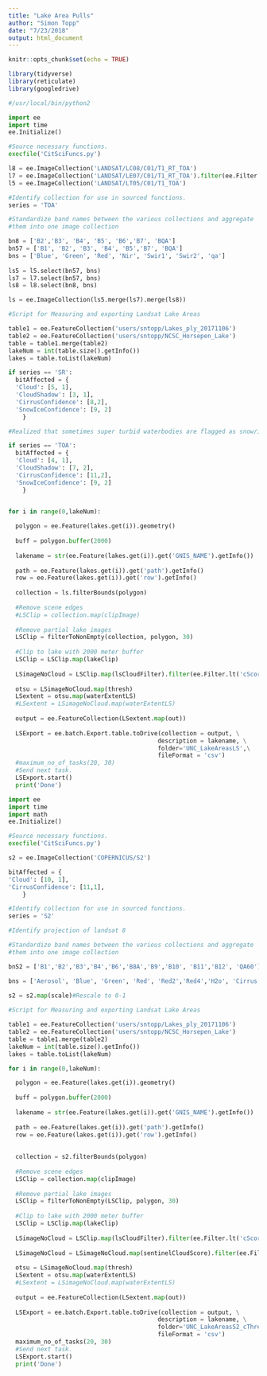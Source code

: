 ```yaml
---
title: "Lake Area Pulls"
author: "Simon Topp"
date: "7/23/2018"
output: html_document
---
```


```r
knitr::opts_chunk$set(echo = TRUE)

library(tidyverse)
library(reticulate)
library(googledrive)


```


```python
#/usr/local/bin/python2

import ee
import time
ee.Initialize()

#Source necessary functions.
execfile('CitSciFuncs.py')

l8 = ee.ImageCollection('LANDSAT/LC08/C01/T1_RT_TOA')
l7 = ee.ImageCollection('LANDSAT/LE07/C01/T1_RT_TOA').filter(ee.Filter.date('1999-05-01', '2003-05-30'))
l5 = ee.ImageCollection('LANDSAT/LT05/C01/T1_TOA')

#Identify collection for use in sourced functions.
series = 'TOA'

#Standardize band names between the various collections and aggregate 
#them into one image collection

bn8 = ['B2','B3', 'B4', 'B5', 'B6','B7', 'BQA']
bn57 = ['B1', 'B2', 'B3', 'B4', 'B5','B7', 'BQA']
bns = ['Blue', 'Green', 'Red', 'Nir', 'Swir1', 'Swir2', 'qa']
  
ls5 = l5.select(bn57, bns)
ls7 = l7.select(bn57, bns)
ls8 = l8.select(bn8, bns)

ls = ee.ImageCollection(ls5.merge(ls7).merge(ls8))

#Script for Measuring and exporting Landsat Lake Areas

table1 = ee.FeatureCollection('users/sntopp/Lakes_ply_20171106')
table2 = ee.FeatureCollection('users/sntopp/NCSC_Horsepen_Lake')
table = table1.merge(table2)
lakeNum = int(table.size().getInfo())
lakes = table.toList(lakeNum) 

if series == 'SR':
  bitAffected = {
  'Cloud': [5, 1],
  'CloudShadow': [3, 1],
  'CirrusConfidence': [8,2], 
  'SnowIceConfidence': [9, 2]
    }

#Realized that sometimes super turbid waterbodies are flagged as snow/ice, subsequently you can't filter by this unless you know your area

if series == 'TOA':
  bitAffected = {
  'Cloud': [4, 1],
  'CloudShadow': [7, 2],
  'CirrusConfidence': [11,2],
  'SnowIceConfidence': [9, 2]
    }
  

for i in range(0,lakeNum):

  polygon = ee.Feature(lakes.get(i)).geometry()
    
  buff = polygon.buffer(2000)
    
  lakename = str(ee.Feature(lakes.get(i)).get('GNIS_NAME').getInfo())
    
  path = ee.Feature(lakes.get(i)).get('path').getInfo()
  row = ee.Feature(lakes.get(i)).get('row').getInfo()
    
  collection = ls.filterBounds(polygon)
  
  #Remove scene edges      
  #LSClip = collection.map(clipImage)
  
  #Remove partial lake images
  LSClip = filterToNonEmpty(collection, polygon, 30)
  
  #Clip to lake with 2000 meter buffer
  LSClip = LSClip.map(lakeClip)
        
  LSimageNoCloud = LSClip.map(lsCloudFilter).filter(ee.Filter.lt('cScore', 20))
    
  otsu = LSimageNoCloud.map(thresh)
  LSextent = otsu.map(waterExtentLS)
  #LSextent = LSimageNoCloud.map(waterExtentLS)
        
  output = ee.FeatureCollection(LSextent.map(out))
        
  LSExport = ee.batch.Export.table.toDrive(collection = output, \
                                          description = lakename, \
                                          folder='UNC_LakeAreasLS',\
                                          fileFormat = 'csv')
  #maximum_no_of_tasks(20, 30)
  #Send next task.
  LSExport.start()
  print('Done')


```

```python
import ee
import time
import math
ee.Initialize()

#Source necessary functions.
execfile('CitSciFuncs.py')

s2 = ee.ImageCollection('COPERNICUS/S2')

bitAffected = {
'Cloud': [10, 1],
'CirrusConfidence': [11,1], 
    }

#Identify collection for use in sourced functions.
series = 'S2'

#Identify projection of landsat 8

#Standardize band names between the various collections and aggregate 
#them into one image collection

bnS2 = ['B1','B2','B3','B4','B6','B8A','B9','B10', 'B11','B12', 'QA60']

bns = ['Aerosol', 'Blue', 'Green', 'Red', 'Red2','Red4','H2o', 'Cirrus','Swir1', 'Swir2', 'qa']
  
s2 = s2.map(scale)#Rescale to 0-1

#Script for Measuring and exporting Landsat Lake Areas

table1 = ee.FeatureCollection('users/sntopp/Lakes_ply_20171106')
table2 = ee.FeatureCollection('users/sntopp/NCSC_Horsepen_Lake')
table = table1.merge(table2)
lakeNum = int(table.size().getInfo())
lakes = table.toList(lakeNum) 

for i in range(0,lakeNum):

  polygon = ee.Feature(lakes.get(i)).geometry()
    
  buff = polygon.buffer(2000)
    
  lakename = str(ee.Feature(lakes.get(i)).get('GNIS_NAME').getInfo())
    
  path = ee.Feature(lakes.get(i)).get('path').getInfo()
  row = ee.Feature(lakes.get(i)).get('row').getInfo()
    
    
  collection = s2.filterBounds(polygon)
        
  #Remove scene edges      
  LSClip = collection.map(clipImage)
  
  #Remove partial lake images
  LSClip = filterToNonEmpty(LSClip, polygon, 30)
  
  #Clip to lake with 2000 meter buffer
  LSClip = LSClip.map(lakeClip)
        
  LSimageNoCloud = LSClip.map(lsCloudFilter).filter(ee.Filter.lt('cScore', 20))
  
  LSimageNoCloud = LSimageNoCloud.map(sentinelCloudScore).filter(ee.Filter.lt('cScoreII', 20))
    
  otsu = LSimageNoCloud.map(thresh)
  LSextent = otsu.map(waterExtentLS)
  #LSextent = LSimageNoCloud.map(waterExtentLS)
        
  output = ee.FeatureCollection(LSextent.map(out))
        
  LSExport = ee.batch.Export.table.toDrive(collection = output, \
                                          description = lakename, \
                                          folder='UNC_LakeAreasS2_cThresh',\
                                          fileFormat = 'csv')
  maximum_no_of_tasks(20, 30)
  #Send next task.
  LSExport.start()
  print('Done')


```